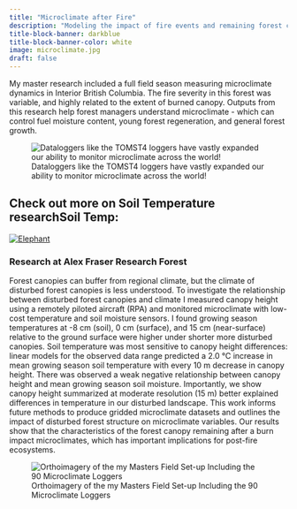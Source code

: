 ```yaml
---
title: "Microclimate after Fire"
description: "Modeling the impact of fire events and remaining forest canopy on microclimate conditions" 
title-block-banner: darkblue
title-block-banner-color: white
image: microclimate.jpg
draft: false
---
```


My master research included a full field season measuring microclimate dynamics in Interior British Columbia. The fire severity in this forest was variable, and highly related to the extent of burned canopy. Outputs from this research help forest managers understand microclimate - which can control fuel moisture content, young forest regeneration, and general forest growth.

![Dataloggers like the TOMST4 loggers have vastly expanded our ability to monitor microclimate across the world!](images/microclimate_profil.JPG)

## Check out more on Soil Temperature research\at Soil Temp: 
[![Elephant](soiltemp.png)](https://www.soiltempproject.com/)

### Research at Alex Fraser Research Forest
Forest canopies can buffer from regional climate, but the climate of disturbed forest canopies is less understood. To investigate the relationship between disturbed forest canopies and climate I measured canopy height using a remotely piloted aircraft (RPA) and monitored microclimate with low-cost temperature and soil moisture sensors. I found growing season temperatures at -8 cm (soil), 0 cm (surface), and 15 cm (near-surface) relative to the ground surface were higher under shorter more disturbed canopies. Soil temperature was most sensitive to canopy height differences: linear models for the observed data range predicted a 2.0 °C increase in mean growing season soil temperature with every 10 m decrease in canopy height. There was observed a weak negative relationship between canopy height and mean growing season soil moisture. Importantly, we show canopy height summarized at moderate resolution (15 m) better explained differences in temperature in our disturbed landscape. This work informs future methods to produce gridded microclimate datasets and outlines the impact of disturbed forest structure on microclimate variables. Our results show that the characteristics of the forest canopy remaining after a burn impact microclimates, which has important implications for post-fire ecosystems.

![Orthoimagery of the my Masters Field Set-up Including the 90 Microclimate Loggers](images/field_site.jpg){fig-align="center"}